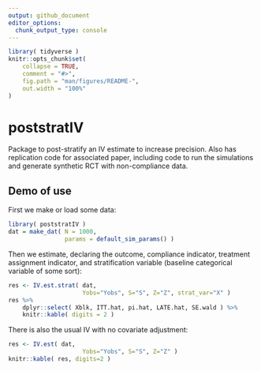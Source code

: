 ```yaml
---
output: github_document
editor_options: 
  chunk_output_type: console
---
```



```r
library( tidyverse )
knitr::opts_chunk$set(
    collapse = TRUE,
    comment = "#>",
    fig.path = "man/figures/README-",
    out.width = "100%"
)
```


<!-- badges: start -->
<!-- badges: end -->



# poststratIV

Package to post-stratify an IV estimate to increase precision.  Also has replication code for associated paper, including code to run the simulations and generate synthetic RCT with non-compliance data.



## Demo of use

First we make or load some data:

```r
library( poststratIV )
dat = make_dat( N = 1000,
                params = default_sim_params() )
```

Then we estimate, declaring the outcome, compliance indicator, treatment assignment indicator, and stratification variable (baseline categorical variable of some sort):

```r
res <- IV.est.strat( dat, 
                     Yobs="Yobs", S="S", Z="Z", strat_var="X" )
res %>%
    dplyr::select( Xblk, ITT.hat, pi.hat, LATE.hat, SE.wald ) %>%
    knitr::kable( digits = 2 )
```

There is also the usual IV with no covariate adjustment:

```r
res <- IV.est( dat, 
                     Yobs="Yobs", S="S", Z="Z" )
knitr::kable( res, digits=2 )
```

